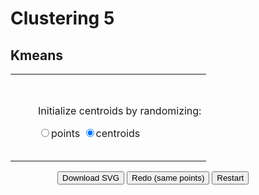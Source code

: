 # Clustering 5
<script src="scripts/d3.v7.js"></script>
<script src="scripts/kmeans5.js"></script>

## Kmeans

<table>
  <tr style="vertical-align: top;">
    <td>
      <h3 id="info"></h3>
      <p id="kmse"></p>
      <div style="padding-left: 20px;" id="plot"></div>
    </td>
    <td>
      <div style="height: 30px;"></div>
      <p>Initialize centroids by randomizing:</p>
      <input type="radio" name="initmethod" value="points">points</input>
      <input type="radio" name="initmethod" value="centroids" checked>centroids</input>
      <div style="height: 30px;"></div>
      <div id="buttons"></div>
    </td>
  </tr>  
</table>


<div style="padding-left: 75px;">
  <button id="download" onclick="downloadSVG()">Download SVG</button>
  <button id="redo" onclick="redo()">Redo (same points)</button>
  <button id="restart" onclick="setup()">Restart</button>
</div> 


<script>
  const colorScale = d3.scaleOrdinal(d3.schemeSet1);

  // width and height
  const w = 400;
  const h = 400;
  const margin = {left: 50, right: 20, top: 20, bottom: 50};
  const innerHeight = h - margin.top - margin.bottom;
  const innerWidth = w - margin.left - margin.right;
  
  // create scale functions
  const xScale = d3.scaleLinear()
    .domain([0, 4])
    .range([0, innerWidth]);

  const yScale = d3.scaleLinear()
    .domain([0, 4])
    .range([innerHeight, 0]);

  // define X axis
  const xAxis = d3.axisBottom()
    .scale(xScale)
    .ticks(5);

  // define Y axis
  const yAxis = d3.axisLeft()
    .scale(yScale)
    .ticks(5);
    
  let svg;
  
  let data;
  
  setup();
  
</script> 
